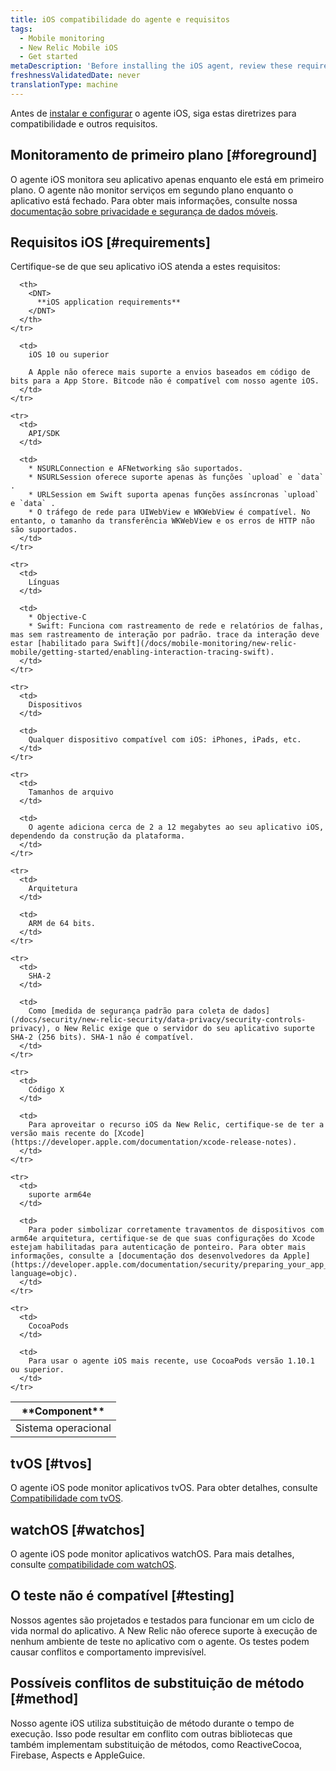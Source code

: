 ```yaml
---
title: iOS compatibilidade do agente e requisitos
tags:
  - Mobile monitoring
  - New Relic Mobile iOS
  - Get started
metaDescription: 'Before installing the iOS agent, review these requirements.'
freshnessValidatedDate: never
translationType: machine
---
```


Antes de [instalar e configurar](/docs/mobile-monitoring/new-relic-mobile-ios/get-started/ios-installation-configuration) o agente iOS, siga estas diretrizes para compatibilidade e outros requisitos.

## Monitoramento de primeiro plano [#foreground]

O agente iOS monitora seu aplicativo apenas enquanto ele está em primeiro plano. O agente não monitor serviços em segundo plano enquanto o aplicativo está fechado. Para obter mais informações, consulte nossa [documentação sobre privacidade e segurança de dados móveis](/docs/mobile-monitoring/new-relic-mobile/get-started/security-mobile-apps).

## Requisitos iOS [#requirements]

Certifique-se de que seu aplicativo iOS atenda a estes requisitos:

<table>
  <thead>
    <tr>
      <th width={200}>
        <DNT>
          **Component**
        </DNT>
      </th>

      <th>
        <DNT>
          **iOS application requirements**
        </DNT>
      </th>
    </tr>
  </thead>

  <tbody>
    <tr>
      <td>
        Sistema operacional
      </td>

      <td>
        iOS 10 ou superior

        A Apple não oferece mais suporte a envios baseados em código de bits para a App Store. Bitcode não é compatível com nosso agente iOS.
      </td>
    </tr>

    <tr>
      <td>
        API/SDK
      </td>

      <td>
        * NSURLConnection e AFNetworking são suportados.
        * NSURLSession oferece suporte apenas às funções `upload` e `data` .
        * URLSession em Swift suporta apenas funções assíncronas `upload` e `data` .
        * O tráfego de rede para UIWebView e WKWebView é compatível. No entanto, o tamanho da transferência WKWebView e os erros de HTTP não são suportados.
      </td>
    </tr>

    <tr>
      <td>
        Línguas
      </td>

      <td>
        * Objective-C
        * Swift: Funciona com rastreamento de rede e relatórios de falhas, mas sem rastreamento de interação por padrão. trace da interação deve estar [habilitado para Swift](/docs/mobile-monitoring/new-relic-mobile/getting-started/enabling-interaction-tracing-swift).
      </td>
    </tr>

    <tr>
      <td>
        Dispositivos
      </td>

      <td>
        Qualquer dispositivo compatível com iOS: iPhones, iPads, etc.
      </td>
    </tr>

    <tr>
      <td>
        Tamanhos de arquivo
      </td>

      <td>
        O agente adiciona cerca de 2 a 12 megabytes ao seu aplicativo iOS, dependendo da construção da plataforma.
      </td>
    </tr>

    <tr>
      <td>
        Arquitetura
      </td>

      <td>
        ARM de 64 bits.
      </td>
    </tr>

    <tr>
      <td>
        SHA-2
      </td>

      <td>
        Como [medida de segurança padrão para coleta de dados](/docs/security/new-relic-security/data-privacy/security-controls-privacy), o New Relic exige que o servidor do seu aplicativo suporte SHA-2 (256 bits). SHA-1 não é compatível.
      </td>
    </tr>

    <tr>
      <td>
        Código X
      </td>

      <td>
        Para aproveitar o recurso iOS da New Relic, certifique-se de ter a versão mais recente do [Xcode](https://developer.apple.com/documentation/xcode-release-notes).
      </td>
    </tr>

    <tr>
      <td>
        suporte arm64e
      </td>

      <td>
        Para poder simbolizar corretamente travamentos de dispositivos com arm64e arquitetura, certifique-se de que suas configurações do Xcode estejam habilitadas para autenticação de ponteiro. Para obter mais informações, consulte a [documentação dos desenvolvedores da Apple](https://developer.apple.com/documentation/security/preparing_your_app_to_work_with_pointer_authentication?language=objc).
      </td>
    </tr>

    <tr>
      <td>
        CocoaPods
      </td>

      <td>
        Para usar o agente iOS mais recente, use CocoaPods versão 1.10.1 ou superior.
      </td>
    </tr>
  </tbody>
</table>

## tvOS [#tvos]

O agente iOS pode monitor aplicativos tvOS. Para obter detalhes, consulte [Compatibilidade com tvOS](/docs/mobile-monitoring/new-relic-mobile-ios/tvos/new-relic-tvos-compatibility-requirements).

## watchOS [#watchos]

O agente iOS pode monitor aplicativos watchOS. Para mais detalhes, consulte [compatibilidade com watchOS](/docs/mobile-monitoring/new-relic-mobile-ios/watchOS/instrument-watchos).

## O teste não é compatível [#testing]

Nossos agentes são projetados e testados para funcionar em um ciclo de vida normal do aplicativo. A New Relic não oferece suporte à execução de nenhum ambiente de teste no aplicativo com o agente. Os testes podem causar conflitos e comportamento imprevisível.

## Possíveis conflitos de substituição de método [#method]

Nosso agente iOS utiliza substituição de método durante o tempo de execução. Isso pode resultar em conflito com outras bibliotecas que também implementam substituição de métodos, como ReactiveCocoa, Firebase, Aspects e AppleGuice.